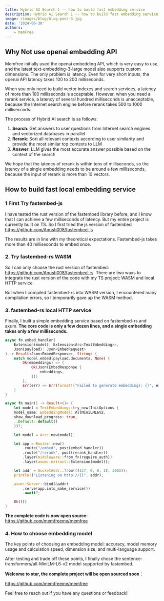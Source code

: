 ```yaml
---
title: Hybrid AI Search 1 -- how to build fast embedding service
description: Hybrid AI Search 1 -- how to build fast embedding service, Why Not use openai embedding API
image: /images/blog/blog-post-3.jpg
date: '2024-06-30'
authors:
    - MemFree
---
```


## Why Not use openai embedding API

Memfree initially used the openai embedding API, which is very easy to use, and the latest text-embedding-3-large model also supports custom dimensions. The only problem is latency. Even for very short inputs, the openai API latency takes 100 to 200 milliseconds.

When you only need to build vector indexes and search services, a latency of more than 100 milliseconds is acceptable. However, when you need a rerank service, a latency of several hundred milliseconds is unacceptable, because the Internet search engine before rerank takes 500 to 1000 milliseconds.

The process of Hybrid AI search is as follows:

1. **Search**: Get answers to user questions from Internet search engines and vectorized databases in parallel
2. **Rerank**: Sort all relevant contexts according to user similarity and provide the most similar top contexts to LLM
3. **Answer**: LLM gives the most accurate answer possible based on the context of the search

We hope that the latency of rerank is within tens of milliseconds, so the latency of a single embedding needs to be around a few milliseconds, because the input of rerank is more than 10 vectors.

## How to build fast local embedding service

### 1 First Try fastembed-js

I have tested the rust version of the fastembed library before, and I know that I can achieve a few milliseconds of latency. But my entire project is currently built on TS. So I first tried the js version of fastembed https://github.com/Anush008/fastembed-js

The results are in line with my theoretical expectations. Fastembed-js takes more than 40 milliseconds to embed once.

### 2. Try fastembed-rs WASM

So I can only choose the rust version of fastembed: https://github.com/Anush008/fastembed-rs. There are two ways to integrate the rust version of the code with my TS project: WASM and local HTTP service

But when I compiled fastembed-rs into WASM version, I encountered many compilation errors, so I temporarily gave up the WASM method.

### 3. fastembed-rs local HTTP service

Finally, I built a simple embedding service based on fastembed-rs and axum. **The core code is only a few dozen lines, and a single embedding takes only a few milliseconds.**

```rust
async fn embed_handler(
    Extension(model): Extension<Arc<TextEmbedding>>,
    Json(payload): Json<EmbedRequest>
) -> Result<Json<EmbedResponse>, String> {
    match model.embed(payload.documents, None) {
        Ok(embeddings) => {
            Ok(Json(EmbedResponse {
                embeddings,
            }))
        },
        Err(err) => Err(format!("Failed to generate embeddings: {}", err)),
    }
}

async fn main() -> Result<()> {
    let model = TextEmbedding::try_new(InitOptions {
    model_name: EmbeddingModel::AllMiniLML6V2,
    show_download_progress: true,
    ..Default::default()
    })?;

    let model = Arc::new(model);

    let app = Router::new()
        .route("/embed", post(embed_handler))
        .route("/rerank", post(rerank_handler))
        .layer(middleware::from_fn(require_auth))
        .layer(axum::extract::Extension(model));

    let addr = SocketAddr::from(([127, 0, 0, 1], 3003));
    println!("Listening on http://{}", addr);

    axum::Server::bind(&addr)
        .serve(app.into_make_service())
        .await?;

    Ok(())
}
```

**The complete code is now open source**: https://github.com/memfreeme/memfree

### 4. How to choose embedding model

The key points of choosing an embedding model: accuracy, model memory usage and calculation speed, dimension size, and multi-language support.

After testing and trade off these points, I finally chose the sentence-transformers/all-MiniLM-L6-v2 model supported by fastembed.

**Welcome to star, the complete project will be open sourced soon**：

https://github.com/memfreeme/memfree

Feel free to reach out if you have any questions or feedback!
